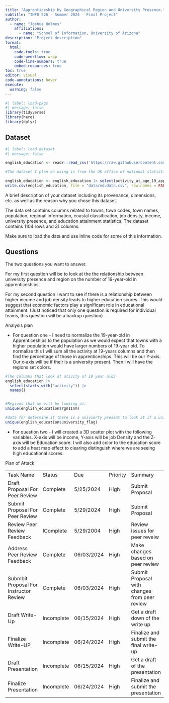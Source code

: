 ```yaml
---
title: "Apprenticeship by Geographical Region and University Presence."
subtitle: "INFO 526 - Summer 2024 - Final Project"
author: 
  - name: "Joshua Holmes"
    affiliations:
      - name: "School of Information, University of Arizona"
description: "Project description"
format:
  html:
    code-tools: true
    code-overflow: wrap
    code-line-numbers: true
    embed-resources: true
toc: true
editor: visual
code-annotations: hover
execute:
  warning: false
---
```


```r
#| label: load-pkgs
#| message: false
library(tidyverse)
library(here)
library(dplyr)
```

## Dataset

```r
#| label: load-dataset
#| message: false

english_education <- readr::read_csv('https://raw.githubusercontent.com/rfordatascience/tidytuesday/master/data/2024/2024-01-23/english_education.csv')

#The dataset I plan on using is from the UK office of national statistics and has data about eductation attianment based for multiple towns and cites. We can see the dimensions of the the data below as well as the name of the columns by running the below code.

english_education <- english_education |> select(activity_at_age_19_appprenticeships, rgn11nm, university_flag)
write.csv(english_education, file = "data/edudata.csv", row.names = FALSE)
```

A brief description of your dataset including its provenance, dimensions, etc. as well as the reason why you chose this dataset.

The data set contains columns related to towns, town codes, town names, population, regional information, coastal classification, job density, income, university presence, and education attainment statistics. The dataset contains 1104 rows and 31 columns.

Make sure to load the data and use inline code for some of this information.

## Questions

The two questions you want to answer.

For my first question will be to look at the the relationship between university presence and region on the number of 19-year-old in apprenticeships.

For my second question I want to see if there is a relationship between higher income and job density leads to higher education scores. This would suggest that economic factors play a significant role in educational attainment. (Just noticed that only one question is required for individual teams, this question will be a backup question)

Analysis plan

-   For question one - I need to normalize the 19-year-old in Apprenticeships to the population as we would expect that towns with a higher population would have larger numbers of 19-year old. To normalize this I will sum all the activity at 19-years columns and then find the percentage of those in apprenticeships. This will be our Y-axis. Our x-axis will be if their is a university present. Then I will have the regions set colors.

```r

#The columns that look at ativity of 19 year olds
english_education |> 
  select(starts_with("activity")) |>
  names()


#Regions that we will be looking at;
unique(english_education$rgn11nm)

#data for determine if there is a univierty present to look at if a university is present
unique(english_education$university_flag)
```

-   For question two - I will created a 3D scatter plot with the following variables. X-axis will be income, Y-axis will be job Density and the Z-axis will be Education score. I will also add color to the education score to add a heat map effect to clearing distinguish where we are seeing high educational scores.

Plan of Attack

|                                        |            |            |          |                                               |
|-----------------|------------|------------|------------|---------------------|
| Task Name                              | Status     | Due        | Priority | Summary                                       |
| Draft Proposal For Peer Review         | Complete   | 5/25/2024  | High     | Submit Proposal                               |
| Submit Proposal For Peer Review        | Complete   | 5/29/2024  | High     | Submit Proposal                               |
| Review Peer Review Feedback            | IComplete  | 5/29/2004  | High     | Review issues for peer reveiw                 |
| Address Peer Review Feedback           | Complete   | 06/03/2024 | High     | Make changes based on peer review             |
| Submbit Proposal For Instructor Review | Complete   | 06/03/2024 | High     | Submit Proposal with changes from peer review |
| Draft Write-Up                         | Incomplete | 06/15/2024 | High     | Get a draft down of the write up              |
| Finalize Write-UP                      | Incomplete | 06/24/2024 | High     | Finalize and submit the final write-up        |
| Draft Presentation                     | Incomplete | 06/15/2024 | High     | Get a draft of the presentation               |
| Finalize Presentation                  | Incomplete | 06/24/2024 | High     | Finalize and submit the presentation          |
